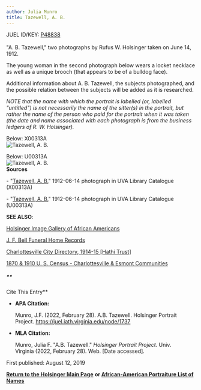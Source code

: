 ```yaml
---
author: Julia Munro
title: Tazewell, A. B.
---
```

JUEL ID/KEY: [P48838](http://juel.iath.virginia.edu/public_person?person=48838 "P48838")****[  
](http://juel.iath.virginia.edu/public_person?person=48263 "P48263")****  
"A. B. Tazewell," two photographs by Rufus W. Holsinger taken on June 14, 1912.  
  
The young woman in the second photograph below wears a locket necklace as well as a unique brooch (that appears to be of a bulldog face).

Additional information about A. B. Tazewell, the subjects photographed, and the possible relation between the subjects will be added as it is researched. 

_NOTE that the name with which the portrait is labelled (or, labelled "untitled") is not necessarily the name of the sitter(s) in the portrait, but rather the name of the person who paid for the portrait when it was taken (the date and name associated with each photograph is from the business ledgers of R. W. Holsinger)._

Below: X00313A  
![Tazewell, A. B.](https://iiif.lib.virginia.edu/iiif/uva-lib:1040056/full/778,561/0/default.jpg "Tazewell, A. B. ") 

Below: U00313A  
![Tazewell, A. B.](https://iiif.lib.virginia.edu/iiif/uva-lib:1039668/full/1000,1337/0/default.jpg "Tazewell, A. B.")  
**Sources**

\- "[Tazewell, A. B.](https://search.lib.virginia.edu/sources/images/items/uva-lib:1040056 "Tazewell, A. B.")" 1912-06-14 photograph in UVA Library Catalogue (X00313A) 

\- "[Tazewell, A. B.](https://search.lib.virginia.edu/sources/images/items/uva-lib:1039668 "Tazewell, A. B.")" 1912-06-14 photograph in UVA Library Catalogue (U00313A)

**SEE ALSO**:

[Holsinger Image Gallery of African Americans](http://rwholsingerphotos.org/images.php "Holsinger Image Gallery of African Americans")

[J. F. Bell Funeral Home Records](http://www2.vcdh.virginia.edu/afam/raceandplace/perl_scripts/funeral_search.html "J. F. Bell Funeral Home Database")

[Charlottesville City Directory, 1914-15 \[Hathi Trust\]](https://catalog.hathitrust.org/Record/101954103 "Charlottesville City Directory, 1914-15") 

[1870 & 1910 U. S. Census - Charlottesville & Esmont Communities](http://www2.vcdh.virginia.edu/afam/raceandplace/census/search_both.html "1870 & 1910 U. S. Census: Charlottesville and Esmont Communities")

##### **  
Cite This Entry**

*   **APA Citation:**
    
    Munro, J.F. (2022, February 28). A.B. Tazewell. Holsinger Portrait Project. https://juel.iath.virginia.edu/node/1737
    
*   **MLA Citation:**
    
    Munro, Julia F. "A.B. Tazewell." _Holsinger Portrait Project_. Univ. Virginia (2022, February 28). Web. \[Date accessed\].
    

First published: August 12, 2019

[**Return to the Holsinger Main Page**](http://juel.iath.virginia.edu/node/980) **or [African-American Portraiture List of Names](http://juel.iath.virginia.edu/node/996)**